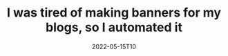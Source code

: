 ---
title: I was tired of making banners for my blogs, so I automated it
description: I'm a very lazy person, and always procrastinate on the smallest of things - opening the image editor, and making a good blog banner would always be the "extra" thing I had to do every time I wrote something. So, I made a script that generates them for me in milliseconds!
date: 2022-05-15T10
categories: ['python', 'showdev']
ogImage: ./og-image.png
---